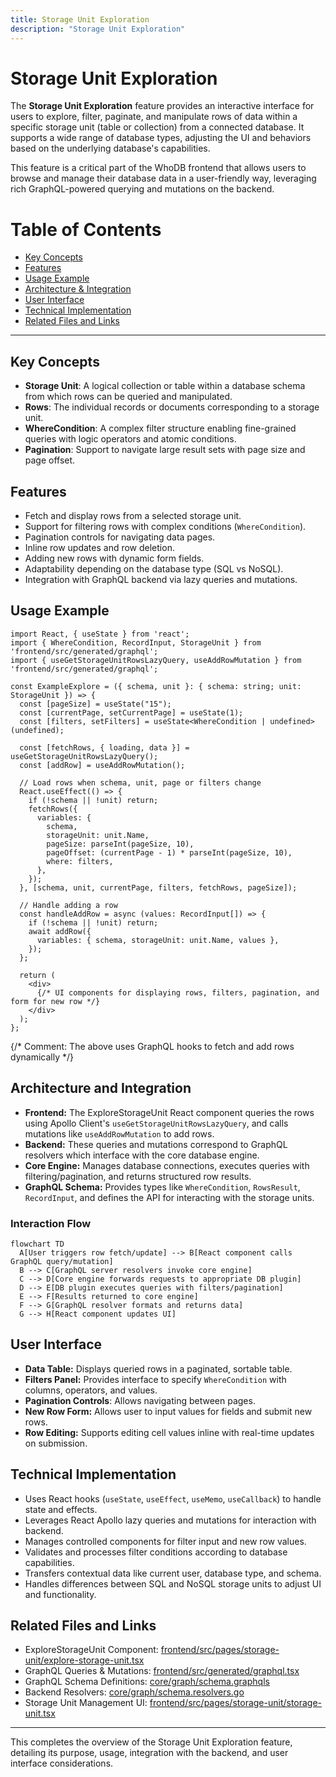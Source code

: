 ```yaml
---
title: Storage Unit Exploration
description: "Storage Unit Exploration"
---
```

# Storage Unit Exploration

The **Storage Unit Exploration** feature provides an interactive interface for users to explore, filter, paginate, and manipulate rows of data within a specific storage unit (table or collection) from a connected database. It supports a wide range of database types, adjusting the UI and behaviors based on the underlying database's capabilities.

This feature is a critical part of the WhoDB frontend that allows users to browse and manage their database data in a user-friendly way, leveraging rich GraphQL-powered querying and mutations on the backend.

# Table of Contents

- [Key Concepts](#key-concepts)
- [Features](#features)
- [Usage Example](#usage-example)
- [Architecture & Integration](#architecture-and-integration)
- [User Interface](#user-interface)
- [Technical Implementation](#technical-implementation)
- [Related Files and Links](#related-files-and-links)

---

## Key Concepts

- **Storage Unit**: A logical collection or table within a database schema from which rows can be queried and manipulated.
- **Rows**: The individual records or documents corresponding to a storage unit.
- **WhereCondition**: A complex filter structure enabling fine-grained queries with logic operators and atomic conditions.
- **Pagination**: Support to navigate large result sets with page size and page offset.

## Features

- Fetch and display rows from a selected storage unit.
- Support for filtering rows with complex conditions (`WhereCondition`).
- Pagination controls for navigating data pages.
- Inline row updates and row deletion.
- Adding new rows with dynamic form fields.
- Adaptability depending on the database type (SQL vs NoSQL).
- Integration with GraphQL backend via lazy queries and mutations.

## Usage Example

```tsx
import React, { useState } from 'react';
import { WhereCondition, RecordInput, StorageUnit } from 'frontend/src/generated/graphql';
import { useGetStorageUnitRowsLazyQuery, useAddRowMutation } from 'frontend/src/generated/graphql';

const ExampleExplore = ({ schema, unit }: { schema: string; unit: StorageUnit }) => {
  const [pageSize] = useState("15");
  const [currentPage, setCurrentPage] = useState(1);
  const [filters, setFilters] = useState<WhereCondition | undefined>(undefined);

  const [fetchRows, { loading, data }] = useGetStorageUnitRowsLazyQuery();
  const [addRow] = useAddRowMutation();

  // Load rows when schema, unit, page or filters change
  React.useEffect(() => {
    if (!schema || !unit) return;
    fetchRows({
      variables: {
        schema,
        storageUnit: unit.Name,
        pageSize: parseInt(pageSize, 10),
        pageOffset: (currentPage - 1) * parseInt(pageSize, 10),
        where: filters,
      },
    });
  }, [schema, unit, currentPage, filters, fetchRows, pageSize]);

  // Handle adding a row
  const handleAddRow = async (values: RecordInput[]) => {
    if (!schema || !unit) return;
    await addRow({
      variables: { schema, storageUnit: unit.Name, values },
    });
  };

  return (
    <div>
      {/* UI components for displaying rows, filters, pagination, and form for new row */}
    </div>
  );
};
```

{/* Comment: The above uses GraphQL hooks to fetch and add rows dynamically */}

## Architecture and Integration

- **Frontend:** The ExploreStorageUnit React component queries the rows using Apollo Client's `useGetStorageUnitRowsLazyQuery`, and calls mutations like `useAddRowMutation` to add rows.
- **Backend:** These queries and mutations correspond to GraphQL resolvers which interface with the core database engine.
- **Core Engine:** Manages database connections, executes queries with filtering/pagination, and returns structured row results.
- **GraphQL Schema:** Provides types like `WhereCondition`, `RowsResult`, `RecordInput`, and defines the API for interacting with the storage units.

### Interaction Flow

```mermaid
flowchart TD
  A[User triggers row fetch/update] --> B[React component calls GraphQL query/mutation]
  B --> C[GraphQL server resolvers invoke core engine]
  C --> D[Core engine forwards requests to appropriate DB plugin]
  D --> E[DB plugin executes queries with filters/pagination]
  E --> F[Results returned to core engine]
  F --> G[GraphQL resolver formats and returns data]
  G --> H[React component updates UI]
```

## User Interface

- **Data Table:** Displays queried rows in a paginated, sortable table.
- **Filters Panel:** Provides interface to specify `WhereCondition` with columns, operators, and values.
- **Pagination Controls**: Allows navigating between pages.
- **New Row Form:** Allows user to input values for fields and submit new rows.
- **Row Editing:** Supports editing cell values inline with real-time updates on submission.

## Technical Implementation

- Uses React hooks (`useState`, `useEffect`, `useMemo`, `useCallback`) to handle state and effects.
- Leverages React Apollo lazy queries and mutations for interaction with backend.
- Manages controlled components for filter input and new row values.
- Validates and processes filter conditions according to database capabilities.
- Transfers contextual data like current user, database type, and schema.
- Handles differences between SQL and NoSQL storage units to adjust UI and functionality.

## Related Files and Links

- ExploreStorageUnit Component: [frontend/src/pages/storage-unit/explore-storage-unit.tsx](/frontend/src/pages/storage-unit/explore-storage-unit.tsx)
- GraphQL Queries & Mutations: [frontend/src/generated/graphql.tsx](/frontend/src/generated/graphql.tsx)
- GraphQL Schema Definitions: [core/graph/schema.graphqls](/core/graph/schema.graphqls)
- Backend Resolvers: [core/graph/schema.resolvers.go](/core/graph/schema.resolvers.go)
- Storage Unit Management UI: [frontend/src/pages/storage-unit/storage-unit.tsx](/frontend/src/pages/storage-unit/storage-unit.tsx)

---

This completes the overview of the Storage Unit Exploration feature, detailing its purpose, usage, integration with the backend, and user interface considerations.